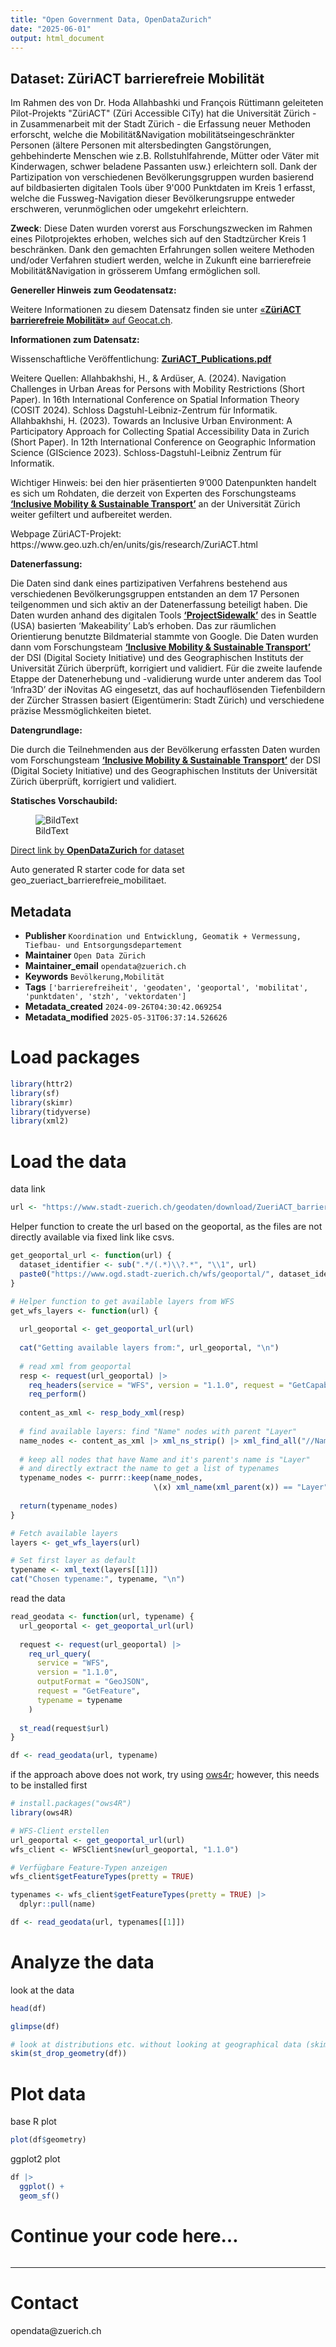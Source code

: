 ```yaml
---
title: "Open Government Data, OpenDataZurich"
date: "2025-06-01"
output: html_document
---
```


## Dataset: ZüriACT barrierefreie Mobilität

Im Rahmen des von Dr. Hoda Allahbashki und François Rüttimann geleiteten Pilot-Projekts &quot;ZüriACT&quot; (Züri Accessible CiTy) hat die Universität Zürich - in Zusammenarbeit mit der Stadt Zürich - die Erfassung neuer Methoden erforscht, welche die Mobilität&amp;Navigation mobilitätseingeschränkter Personen (ältere Personen mit altersbedingten Gangstörungen, gehbehinderte Menschen wie z.B. Rollstuhlfahrende, Mütter oder Väter mit Kinderwagen, schwer beladene Passanten usw.) erleichtern soll. Dank der Partizipation von verschiedenen Bevölkerungsgruppen wurden basierend auf bildbasierten digitalen Tools über 9&#39;000 Punktdaten im Kreis 1 erfasst, welche die Fussweg-Navigation dieser Bevölkerungsruppe entweder erschweren, verunmöglichen oder umgekehrt erleichtern.

**Zweck**: Diese Daten wurden vorerst aus Forschungszwecken im Rahmen eines Pilotprojektes erhoben, welches sich auf den Stadtzürcher Kreis 1 beschränken. Dank den gemachten Erfahrungen sollen weitere Methoden und/oder Verfahren studiert werden, welche in Zukunft eine barrierefreie Mobilität&amp;Navigation in grösserem Umfang ermöglichen soll.

**Genereller Hinweis zum Geodatensatz:**


Weitere Informationen zu diesem Datensatz finden sie unter [«**ZüriACT barrierefreie Mobilität»** auf Geocat.ch](https://www.geocat.ch/geonetwork/srv/ger/catalog.search#/metadata/2377f507-8be4-4e32-a7a4-8146bb7e6b53).				
			   

**Informationen zum Datensatz:**

Wissenschaftliche Veröffentlichung: <a style='font-weight:bold' href='https://gis.stadt-zuerich.ch/zueriplan_docs/diverse/ZuriACT_Publications.pdf' target='_blank'>ZuriACT_Publications.pdf</a>

Weitere Quellen: Allahbakhshi, H., & Ardüser, A. (2024). Navigation Challenges in Urban Areas for Persons with Mobility Restrictions (Short Paper). In 16th International Conference on Spatial Information Theory (COSIT 2024). Schloss Dagstuhl-Leibniz-Zentrum für Informatik.
Allahbakhshi, H. (2023). Towards an Inclusive Urban Environment: A Participatory Approach for Collecting Spatial Accessibility Data in Zurich (Short Paper). In 12th International Conference on Geographic Information Science (GIScience 2023). Schloss-Dagstuhl-Leibniz Zentrum für Informatik.

Wichtiger Hinweis: bei den hier präsentierten 9'000 Datenpunkten handelt es sich um Rohdaten, die derzeit von Experten des Forschungsteams <a style='font-weight:bold' href='https://www.geo.uzh.ch/en/units/gis/research/inclusive-mobility-sustainable-transport.html' target='_blank'> 'Inclusive Mobility & Sustainable Transport'</a> an der Universität Zürich weiter gefiltert und aufbereitet werden.

Webpage ZüriACT-Projekt: https://www.geo.uzh.ch/en/units/gis/research/ZuriACT.html


**Datenerfassung:**

Die Daten sind dank eines partizipativen Verfahrens bestehend aus verschiedenen Bevölkerungsgruppen entstanden an dem 17 Personen teilgenommen und sich aktiv an der Datenerfassung beteiligt haben. Die Daten wurden anhand des digitalen Tools <a style='font-weight:bold' href='https://sidewalk-chicago.cs.washington.edu/' target='_blank'> 'ProjectSidewalk'</a> des in Seattle (USA) basierten 'Makeability' Lab's erhoben. Das zur räumlichen Orientierung benutzte Bildmaterial stammte von Google. Die Daten wurden dann vom Forschungsteam  <a style='font-weight:bold' href='https://www.geo.uzh.ch/en/units/gis/research/inclusive-mobility-sustainable-transport.html' target='_blank'>'Inclusive Mobility & Sustainable Transport'</a>  der DSI (Digital Society Initiative) und des Geographischen Instituts der Universität Zürich überprüft, korrigiert und validiert. Für die zweite laufende Etappe der Datenerhebung und -validierung wurde unter anderem das Tool 'Infra3D' der iNovitas AG eingesetzt, das auf hochauflösenden Tiefenbildern der Zürcher Strassen basiert (Eigentümerin: Stadt Zürich) und verschiedene präzise Messmöglichkeiten bietet.

**Datengrundlage:**

Die durch die Teilnehmenden aus der Bevölkerung erfassten Daten wurden vom Forschungsteam <a style='font-weight:bold' href='https://www.geo.uzh.ch/en/units/gis/research/inclusive-mobility-sustainable-transport.html' target='_blank'> 'Inclusive Mobility & Sustainable Transport'</a> der DSI (Digital Society Initiative) und des Geographischen Instituts der Universität Zürich überprüft, korrigiert und validiert.


**Statisches Vorschaubild:**

![BildText](https://www.gis.stadt-zuerich.ch/zueriplan_docs/geocat/2377f507-8be4-4e32-a7a4-8146bb7e6b53.png)



[Direct link by **OpenDataZurich** for dataset](https://data.stadt-zuerich.ch/dataset/geo_zueriact_barrierefreie_mobilitaet)

Auto generated R starter code for data set geo_zueriact_barrierefreie_mobilitaet.

## Metadata

- **Publisher** `Koordination und Entwicklung, Geomatik + Vermessung, Tiefbau- und Entsorgungsdepartement`
- **Maintainer** `Open Data Zürich`
- **Maintainer_email** `opendata@zuerich.ch`
- **Keywords** `Bevölk­erung,Mobilität`
- **Tags** `['barrierefreiheit', 'geodaten', 'geoportal', 'mobilitat', 'punktdaten', 'stzh', 'vektordaten']`
- **Metadata_created** `2024-09-26T04:30:42.069254`
- **Metadata_modified** `2025-05-31T06:37:14.526626`


# Load packages

```r
library(httr2)
library(sf)
library(skimr)
library(tidyverse)
library(xml2)
```

# Load the data

data link
```r
url <- "https://www.stadt-zuerich.ch/geodaten/download/ZueriACT_barrierefreie_Mobilitaet?format=geojson_link"
```


Helper function to create the url based on the geoportal, as the files are not directly available via fixed link like csvs.
```r
get_geoportal_url <- function(url) {
  dataset_identifier <- sub(".*/(.*)\\?.*", "\\1", url)
  paste0("https://www.ogd.stadt-zuerich.ch/wfs/geoportal/", dataset_identifier)
}
```

```r
# Helper function to get available layers from WFS
get_wfs_layers <- function(url) {
  
  url_geoportal <- get_geoportal_url(url)
  
  cat("Getting available layers from:", url_geoportal, "\n")
  
  # read xml from geoportal
  resp <- request(url_geoportal) |> 
    req_headers(service = "WFS", version = "1.1.0", request = "GetCapabilities") |> 
    req_perform()
  
  content_as_xml <- resp_body_xml(resp)
  
  # find available layers: find "Name" nodes with parent "Layer"
  name_nodes <- content_as_xml |> xml_ns_strip() |> xml_find_all("//Name")
  
  # keep all nodes that have Name and it's parent's name is "Layer"
  # and directly extract the name to get a list of typenames
  typename_nodes <- purrr::keep(name_nodes,
                                \(x) xml_name(xml_parent(x)) == "Layer")
  
  return(typename_nodes)
}

# Fetch available layers
layers <- get_wfs_layers(url)

# Set first layer as default
typename <- xml_text(layers[[1]])
cat("Chosen typename:", typename, "\n")
```

read the data
```r
read_geodata <- function(url, typename) {
  url_geoportal <- get_geoportal_url(url)
  
  request <- request(url_geoportal) |>
    req_url_query(
      service = "WFS",
      version = "1.1.0",
      outputFormat = "GeoJSON",
      request = "GetFeature",
      typename = typename
    )
  
  st_read(request$url)
}

df <- read_geodata(url, typename)
```

if the approach above does not work, try using [ows4r](https://eblondel.github.io/ows4R/); however, this needs to be installed first
```r
# install.packages("ows4R")
library(ows4R)

# WFS-Client erstellen
url_geoportal <- get_geoportal_url(url)
wfs_client <- WFSClient$new(url_geoportal, "1.1.0")

# Verfügbare Feature-Typen anzeigen
wfs_client$getFeatureTypes(pretty = TRUE)

typenames <- wfs_client$getFeatureTypes(pretty = TRUE) |> 
  dplyr::pull(name)

df <- read_geodata(url, typenames[[1]])
```

# Analyze the data

look at the data
```r
head(df)
```

```r
glimpse(df)
```

```r
# look at distributions etc. without looking at geographical data (skim cannot deal with geometries)
skim(st_drop_geometry(df))
```

# Plot data

base R plot
```r
plot(df$geometry)
```

ggplot2 plot
```r
df |>
  ggplot() +
  geom_sf()
```

# Continue your code here...

```r

```

------------------------------------------------------------------------

# Contact

opendata@zuerich.ch
